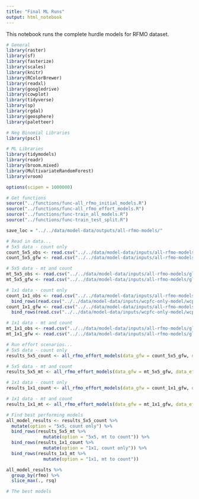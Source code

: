 ```yaml
---
title: "Final ML Runs"
output: html_notebook
---
```


This notebook runs the complete hurdle models for RFMO dataset.

```r
# General
library(raster)
library(sf)
library(fasterize)
library(scales)
library(knitr)
library(RColorBrewer)
library(readxl)
library(googledrive)
library(cowplot)
library(tidyverse)
library(sp)
library(rgdal)
library(geosphere)
library(paletteer)

# Neg Binomial Libraries
library(pscl)

# ML Libraries
library(tidymodels)
library(readr)
library(broom.mixed)
library(MultivariateRandomForest)
library(vroom)

options(scipen = 1000000)

# Get functions
source("../functions/func-all_rfmo_initial_models.R")
source("../functions/func-all_rfmo_effort_models.R")
source("../functions/func-train_all_models.R")
source("../functions/func-train_test_split.R")

save_loc = "../../data/model-data/outputs/all-rfmo-models/"
```

```r
# Read in data... 
# 5x5 data - count only
count_5x5_obs <- read.csv("../../data/model-data/inputs/all-rfmo-models/global_ll_data_5x5_count_hooks.csv") 
count_5x5_gfw <- read.csv("../../data/model-data/inputs/all-rfmo-models/global_ll_data_5x5_count_kwh.csv") 

# 5x5 data - mt and count
mt_5x5_obs <- read.csv("../../data/model-data/inputs/all-rfmo-models/global_ll_data_5x5_mt_to_count_hooks.csv") 
mt_5x5_gfw <- read.csv("../../data/model-data/inputs/all-rfmo-models/global_ll_data_5x5_mt_to_count_kwh.csv") 

# 1x1 data - count only
count_1x1_obs <- read.csv("../../data/model-data/inputs/all-rfmo-models/global_ll_data_1x1_count_hooks.csv") %>% 
  bind_rows(read.csv("../../data/model-data/inputs/wcpfc-only-model/wcpfc_1x1_hooks.csv"))
count_1x1_gfw <- read.csv("../../data/model-data/inputs/all-rfmo-models/global_ll_data_1x1_count_kwh.csv") %>% 
  bind_rows(read.csv("../../data/model-data/inputs/wcpfc-only-model/wcpfc_1x1_kwh.csv"))

# 1x1 data - mt and count
mt_1x1_obs <- read.csv("../../data/model-data/inputs/all-rfmo-models/global_ll_data_1x1_mt_to_count_hooks.csv")
mt_1x1_gfw <- read.csv("../../data/model-data/inputs/all-rfmo-models/global_ll_data_1x1_mt_to_count_kwh.csv") 
```

```r
# Run effort scenarios... 
# 5x5 data - count only
results_5x5_count <- all_rfmo_effort_models(data_gfw = count_5x5_gfw, data_effort = count_5x5_obs, save_loc = paste0(save_loc, "5x5_count_"))

# 5x5 data - mt and count
results_5x5_mt <- all_rfmo_effort_models(data_gfw = mt_5x5_gfw, data_effort = mt_5x5_obs, save_loc = paste0(save_loc, "5x5_mt_to_count_"))

# 1x1 data - count only
results_1x1_count <- all_rfmo_effort_models(data_gfw = count_1x1_gfw, data_effort = count_1x1_obs, save_loc = paste0(save_loc, "1x1_count_"))

# 1x1 data - mt and count
results_1x1_mt <- all_rfmo_effort_models(data_gfw = mt_1x1_gfw, data_effort = mt_1x1_obs, save_loc = paste0(save_loc, "1x1_mt_to_count_"))
```


```r
# Find best performing models
all_model_results <- results_5x5_count %>% 
  mutate(option = "5x5, count only") %>% 
  bind_rows(results_5x5_mt %>% 
              mutate(option = "5x5, mt to count")) %>% 
  bind_rows(results_1x1_count %>% 
              mutate(option = "1x1, count only")) %>% 
  bind_rows(results_1x1_mt %>% 
              mutate(option = "1x1, mt to count")) 

all_model_results %>% 
  group_by(rfmo) %>% 
  slice_max(., rsq)
```

```r
# The best models 
```

